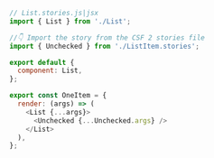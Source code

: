 ```js
// List.stories.js|jsx
import { List } from './List';

//👇 Import the story from the CSF 2 stories file
import { Unchecked } from './ListItem.stories';

export default {
  component: List,
};

export const OneItem = {
  render: (args) => (
    <List {...args}>
      <Unchecked {...Unchecked.args} />
    </List>
  ),
};
```
